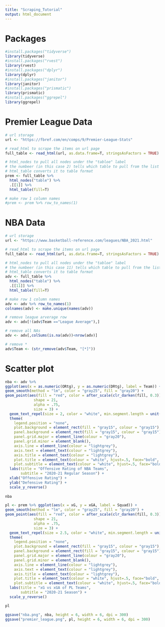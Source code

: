 ```yaml
---
title: "Scraping_Tutorial"
output: html_document
---
```


# Packages
```r
#install.packages("tidyverse")
library(tidyverse)
#install.packages("rvest")
library(rvest)
#install.packages("dplyr")
library(dplyr)
#install.packages("janitor")
library(janitor)
#install.packages("prismatic")
library(prismatic)
#install.packages("ggrepel")
library(ggrepel)
```

# Premier League Data
```r
# url storage
url <- "https://fbref.com/en/comps/9/Premier-League-Stats"

# read_html to scrape the items on url page
full_table <- read_html(url, as.data.frame=T, stringsAsFactors = TRUE)

# html_nodes to pull all nodes under the "tabloe" label
# the numbeer (in this case 2) tells which table to pull from the list of tables
# html_table converts it to table format
prem <- full_table %>%  
  html_nodes("table") %>% 
  .[[1]] %>% 
  html_table(fill=T) 

# make row 1 column names
#prem <- prem %>% row_to_names(1)
```

# NBA Data
```r
# url storage
url <- "https://www.basketball-reference.com/leagues/NBA_2021.html"

# read_html to scrape the items on url page
full_table <- read_html(url, as.data.frame=T, stringsAsFactors = TRUE)

# html_nodes to pull all nodes under the "tabloe" label
# the numbeer (in this case 11) tells which table to pull from the list of tables
# html_table converts it to table format
adv <- full_table %>%  
  html_nodes("table") %>% 
  .[[11]] %>% 
  html_table(fill=T) 

# make row 1 column names
adv <- adv %>% row_to_names(1)
colnames(adv) <- make.unique(names(adv))

# remove league arverage row
adv <- adv[!(adv$Team =="League Average"),]

# remove all NAs
adv <- adv[,colSums(is.na(adv))<nrow(adv)]

# remove *
adv$Team <- (str_remove(adv$Team, "[*]"))
```

# Scatter plot
```r
nba <- adv %>%
ggplot(aes(x = as.numeric(ORtg), y = as.numeric(DRtg), label = Team)) +
geom_smooth(method = "lm", color = "gray25", fill = "gray20") +
geom_point(aes(fill = "red", color = after_scale(clr_darken(fill, 0.3))), 
             shape = 21, 
             alpha = .75, 
             size = 3) +
  geom_text_repel(size = 2, color = "white", min.segment.length = unit(0.1, "lines")) +
  theme(
    legend.position = "none",
    plot.background = element_rect(fill = "gray15", colour = "gray15"),
    panel.background = element_rect(fill = "gray15", colour = "gray15"),
    panel.grid.major = element_line(colour = "gray20"),
    panel.grid.minor = element_blank(),
    axis.line = element_line(colour = "lightgrey"),
    axis.text = element_text(colour = "lightgrey"),
    axis.title = element_text(colour = "lightgrey"),
    plot.title = element_text(colour = "white", hjust=.5, face="bold", size = 15),
    plot.subtitle = element_text(colour = "white", hjust=.5, face="bold", size = 8)) +
  labs(title = "Offensive Rating of NBA Teams",
       subtitle = "2020-21 Regular Season") +
  xlab("Offensive Rating") +
  ylab("Defensive Rating") +
  scale_y_reverse()
 
nba

pl <- prem %>% ggplot(aes(x = xG, y = xGA, label = Squad)) +
geom_smooth(method = "lm", color = "gray25", fill = "gray20") +
geom_point(aes(fill = "red", color = after_scale(clr_darken(fill, 0.3))), 
             shape = 21, 
             alpha = .75, 
             size = 3) +
  geom_text_repel(size = 2.5, color = "white", min.segment.length = unit(0.1, "lines")) +
  theme(
    legend.position = "none",
    plot.background = element_rect(fill = "gray15", colour = "gray15"),
    panel.background = element_rect(fill = "gray15", colour = "gray15"),
    panel.grid.major = element_line(colour = "gray20"),
    panel.grid.minor = element_blank(),
    axis.line = element_line(colour = "lightgrey"),
    axis.text = element_text(colour = "lightgrey"),
    axis.title = element_text(colour = "lightgrey"),
    plot.title = element_text(colour = "white", hjust=.5, face="bold", size = 15),
    plot.subtitle = element_text(colour = "white", hjust=.5, face="bold", size = 8)) +
  labs(title = "xG vs xGA of PL Teams",
       subtitle = "2020-21 Season") +
  scale_y_reverse()

pl

ggsave("nba.png", nba, height = 6, width = 6, dpi = 300)
ggsave("premier_league.png", pl, height = 6, width = 6, dpi = 300)
```

